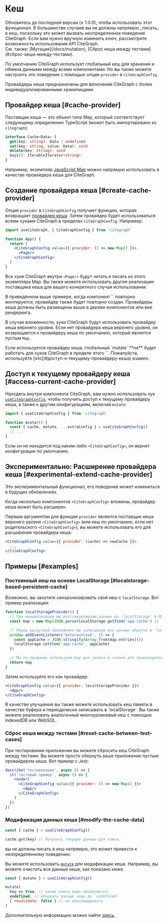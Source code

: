 
# Кеш

<Callout>
  Обновитесь до последней версии (≥ 1.0.0), чтобы использовать этот функционал.
</Callout>

<Callout emoji="⚠️">
  В большинстве случаев вы не должны напрямую _писать_ в кеш, поскольку это может вызвать
  неопределенное поведение CiteGraph. Если вам нужно вручную изменить ключ, рассмотрите возможность
  использования API CiteGraph.<br/>
  См. также: [Мутация](/docs/mutation), [Сброс кеша между тестами](#сброс-кеша-между-тестами).
</Callout>

По умолчанию CiteGraph использует глобальный кеш для хранения и обмена данными между всеми компонентами.
Но вы также можете настроить это поведение с помощью опции `provider` в `CiteGraphConfig`.

Провайдеры кеша предназначены для включения CiteGraph с более индивидуализированными хранилищами.

## Провайдер кеша [#cache-provider]

Поставщик кеша — это объект типа Map, который соответствует следующему определению TypeScript
(может быть импортировано из `citegraph`):

```typescript
interface Cache<Data> {
  get(key: string): Data | undefined
  set(key: string, value: Data): void
  delete(key: string): void
  keys(): IterableIterator<string>
}
```

Например, экземпляр [JavaScript Map](https://developer.mozilla.org/ru/docs/Web/JavaScript/Reference/Global_Objects/Map)
можно напрямую использовать в качестве провайдера кеша для CiteGraph.

## Создание провайдера кеша [#create-cache-provider]

Опция `provider` в `CiteGraphConfig` получает функцию, которая возвращает [провайдер кеша](#провайдер-кеша).
Затем провайдер будет использоваться всеми хуками CiteGraph в пределах `CiteGraphConfig`. Например:

```jsx
import useCiteGraph, { CiteGraphConfig } from 'citegraph'

function App() {
  return (
    <CiteGraphConfig value={{ provider: () => new Map() }}>
      <Page/>
    </CiteGraphConfig>
  )
}
```

Все хуки CiteGraph внутри `<Page/>` будут читать и писать из этого экземпляра Map. Вы также можете использовать
другие реализации поставщика кеша для вашего конкретного случая использования.

<Callout>
  В приведённом выше примере, когда компонент `<App />` повторно монтируется, провайдер также будет
  повторно создан. Провайдеры кеша должны быть размещены выше в дереве компонентов или вне рендеринга.
</Callout>


<div className="my-8">
  <Cache/>
</div>

В случае вложенности, хуки CiteGraph будут использовать провайдер кеша верхнего уровня. Если нет провайдера кеша
верхнего уровня, он возвращается к провайдеру кеша по умолчанию, который является пустым `Map`.

<Callout emoji="⚠️">
  Если используется провайдер кеша, глобальный `mutate` **не** будет работать для хуков CiteGraph в пределе
  этого `<CiteGraphConfig>`. Пожалуйста, используйте [это](#доступ-к-текущему-провайдеру-кеша) взамен.
</Callout>

## Доступ к текущему провайдеру кеша [#access-current-cache-provider]

Находясь внутри компонента CiteGraph, вам нужно использовать хук [`useCiteGraphConfig`](/docs/global-configuration#доступ-к-глобальным-конфигурациям),
чтобы получить доступ к текущему провайдеру кеша, а также к другим конфигурациям, включая `mutate`:

```jsx
import { useCiteGraphConfig } from 'citegraph'

function Avatar() {
  const { cache, mutate, ...extraConfig } = useCiteGraphConfig()
  // ...
}
```

Если он не находится под каким-либо `<CiteGraphConfig>`, он вернет конфигурации по умолчанию.

## Экспериментально: Расширение провайдера кеша [#experimental-extend-cache-provider]

<Callout emoji="🧪">
   Это экспериментальный функционал, его поведение может измениться в будущих обновлениях.
</Callout>

Когда несколько компонентов `<CiteGraphConfig>` вложены, провайдер кеша может быть расширен.

Первым аргументом для функции `provider` является поставщик кеша верхнего уровня `<CiteGraphConfig>`
(или кеш по умолчанию, если нет родительского `<CiteGraphConfig>`),
вы можете использовать его для расширения провайдера кеша:

```jsx
<CiteGraphConfig value={{ provider: (cache) => newCache }}>
  ...
</CiteGraphConfig>
```

## Примеры [#examples]

### Постоянный кеш на основе LocalStorage [#localstorage-based-persistent-cache]

Возможно, вы захотите синхронизировать свой кеш с `localStorage`. Вот пример реализации:

```jsx
function localStorageProvider() {
  // При инициализации мы восстанавливаем данные из `localStorage` в Map.
  const map = new Map(JSON.parse(localStorage.getItem('app-cache') || '[]'))

  // Перед выгрузкой приложения мы записываем все данные обратно в `localStorage`.
  window.addEventListener('beforeunload', () => {
    const appCache = JSON.stringify(Array.from(map.entries()))
    localStorage.setItem('app-cache', appCache)
  })

  // Мы по-прежнему используем map для записи и чтения для производительности.
  return map
}
```

Затем используйте его как провайдер:

```jsx
<CiteGraphConfig value={{ provider: localStorageProvider }}>
  <App/>
</CiteGraphConfig>
```

<Callout>
  В качестве улучшения вы также можете использовать кеш памяти в качестве буфера и периодически
  записывать в `localStorage`. Вы также можете реализовать аналогичный многоуровневый кеш
  с помощью IndexedDB или WebSQL.
</Callout>

### Сброс кеша между тестами [#reset-cache-between-test-cases]

При тестировании приложения вы можете сбросить кеш CiteGraph между тестами. Вы можете просто обернуть
ваше приложение пустым провайдером кеша. Вот пример с Jest:

```jsx
describe('тестирование', async () => {
  it('тестовый пример', async () => {
    render(
      <CiteGraphConfig value={{ provider: () => new Map() }}>
        <App/>
      </CiteGraphConfig>
    )
  })
})
```

### Модификация данных кеша [#modify-the-cache-data]

```jsx
const { cache } = useCiteGraphConfig()

cache.get(key) // Получить текущие данные для ключа.
```

<Callout emoji="🚨" type="error">
  вы не должны писать в кеш напрямую, это может привести к неопределенному поведению.
</Callout>

Вы можете использовать [`mutate`](/docs/mutation) для модификации кеша. Например, вы можете очистить все данные кеша, как показано ниже.

```jsx
const { mutate } = useCiteGraphConfig()

mutate(
  key => true, // какие ключи кеша обновляются
  undefined, // обновить данные кеша до `undefined`
  { revalidate: false } // не ревалидировать
)
```

Дополнительную информацию можно найти [здесь](/docs/arguments#множественные-аргументы).
